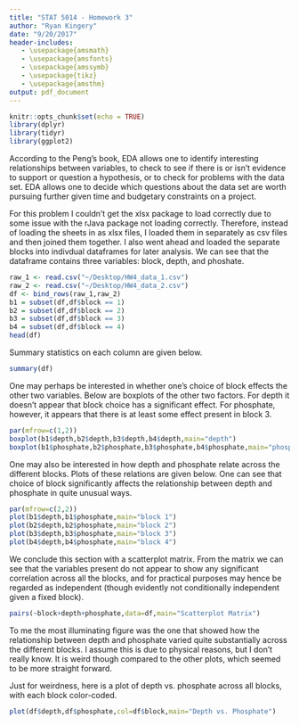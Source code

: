 ```yaml
---
title: "STAT 5014 - Homework 3"
author: "Ryan Kingery"
date: "9/20/2017"
header-includes:
   - \usepackage{amsmath}
   - \usepackage{amsfonts}
   - \usepackage{amssymb}
   - \usepackage{tikz}
   - \usepackage{amsthm}
output: pdf_document
---
```


```r
knitr::opts_chunk$set(echo = TRUE)
library(dplyr)
library(tidyr)
library(ggplot2)
```

\section{Problem 3}
According to the Peng's book, EDA allows one to identify interesting relationships between variables, to check to see if there is or isn't evidence to support or question a hypothesis, or to check for problems with the data set. EDA allows one to decide which questions about the data set are worth pursuing further given time and budgetary constraints on a project.

\section{Problem 4}
For this problem I couldn't get the xlsx package to load correctly due to some issue with the rJava package not loading correctly. Therefore, instead of loading the sheets in as xlsx files, I loaded them in separately as csv files and then joined them together. I also went ahead and loaded the separate blocks into indivdual dataframes for later analysis. We can see that the dataframe contains three variables: block, depth, and phoshate.

```r
raw_1 <- read.csv("~/Desktop/HW4_data_1.csv")
raw_2 <- read.csv("~/Desktop/HW4_data_2.csv")
df <- bind_rows(raw_1,raw_2)
b1 = subset(df,df$block == 1)
b2 = subset(df,df$block == 2)
b3 = subset(df,df$block == 3)
b4 = subset(df,df$block == 4)
head(df)
```

Summary statistics on each column are given below.

```r
summary(df)
```

One may perhaps be interested in whether one's choice of block effects the other two variables. Below are boxplots of the other two factors. For depth it doesn't appear that block choice has a significant effect. For phosphate, however, it appears that there is at least some effect present in block 3.

```r
par(mfrow=c(1,2))
boxplot(b1$depth,b2$depth,b3$depth,b4$depth,main="depth")
boxplot(b1$phosphate,b2$phosphate,b3$phosphate,b4$phosphate,main="phosphate")
```

One may also be interested in how depth and phosphate relate across the different blocks. Plots of these relations are given below. One can see that choice of block significantly affects the relationship between depth and phosphate in quite unusual ways.

```r
par(mfrow=c(2,2))
plot(b1$depth,b1$phosphate,main="block 1")
plot(b2$depth,b2$phosphate,main="block 2")
plot(b3$depth,b3$phosphate,main="block 3")
plot(b4$depth,b4$phosphate,main="block 4")
```

We conclude this section with a scatterplot matrix. From the matrix we can see that the variables present do not appear to show any significant correlation across all the blocks, and for practical purposes may hence be regarded as independent (though evidently not conditionally independent given a fixed block).

```r
pairs(~block+depth+phosphate,data=df,main="Scatterplot Matrix")
```

\section{Problem 5}
To me the most illuminating figure was the one that showed how the relationship between depth and phosphate varied quite substantially across the different blocks. I assume this is due to physical reasons, but I don't really know. It is weird though compared to the other plots, which seemed to be more straight forward.

Just for weirdness, here is a plot of depth vs. phosphate across all blocks, with each block color-coded.

```r
plot(df$depth,df$phosphate,col=df$block,main="Depth vs. Phosphate")
```


